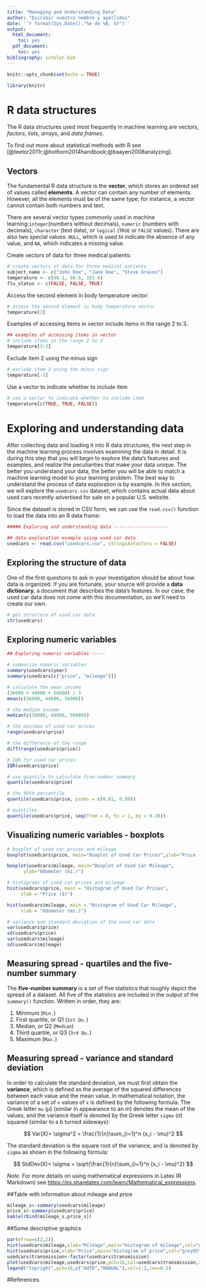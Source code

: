 ```yaml
---
title: "Managing and Understanding Data"
author: "Escribir vuestro nombre y apellidos"
date: '`r format(Sys.Date(),"%e de %B, %Y")`'
output:
  html_document:
    toc: yes
  pdf_document:
    toc: yes
bibliography: scholar.bib
---
```


```r
knitr::opts_chunk$set(echo = TRUE)
```

```r
library(knitr)
```
# R data structures

The R data structures used most frequently in machine learning are *vectors*, *factors*, *lists*, *arrays*,
and *data frames*.

To find out more about statistical methods with R see [@teetor2011r;@hothorn2014handbook;@baayen2008analyzing].

## Vectors 

The fundamental R data structure is the **vector**, which stores an ordered set of
values called **elements**. A vector can contain any number of elements. However, all
the elements must be of the same type; for instance, a vector cannot contain both
numbers and text.

There are several vector types commonly used in machine learning:`integer`(numbers without decimals), `numeric` (numbers with decimals), `character` (text data),
or `logical` (`TRUE` or `FALSE` values). There are also two special values: `NULL`, which is
used to indicate the absence of any value, and `NA`, which indicates a missing value.

Create vectors of data for three medical patients:

```r
# create vectors of data for three medical patients
subject_name <- c("John Doe", "Jane Doe", "Steve Graves")
temperature <- c(98.1, 98.6, 101.4)
flu_status <- c(FALSE, FALSE, TRUE)
```

Access the second element in body temperature vector:

```r
# access the second element in body temperature vector
temperature[2]
```

Examples of accessing items in vector include items in the range 2 to 3.

```r
## examples of accessing items in vector
# include items in the range 2 to 3
temperature[2:3]
```

Exclude item 2 using the minus sign
```r
# exclude item 2 using the minus sign
temperature[-2]

```

Use a vector to indicate whether to include item

```r
# use a vector to indicate whether to include item
temperature[c(TRUE, TRUE, FALSE)]

```

# Exploring and understanding data

After collecting data and loading it into R data structures, the next step in the
machine learning process involves examining the data in detail. It is during this
step that you will begin to explore the data's features and examples, and realize the
peculiarities that make your data unique. The better you understand your data, the
better you will be able to match a machine learning model to your learning problem.
The best way to understand the process of data exploration is by example. In this
section, we will explore the `usedcars.csv` dataset, which contains actual data about
used cars recently advertised for sale on a popular U.S. website.

Since the dataset is stored in CSV form, we can use the `read.csv()` function to load
the data into an R data frame:

```r
##### Exploring and understanding data --------------------

## data exploration example using used car data
usedcars <- read.csv("usedcars.csv", stringsAsFactors = FALSE)

```

## Exploring the structure of data
One of the first questions to ask in your investigation should be about how data
is organized. If you are fortunate, your source will provide a **data dictionary**, a
document that describes the data's features. In our case, the used car data does not
come with this documentation, so we'll need to create our own.


```r
# get structure of used car data
str(usedcars)

```

## Exploring numeric variables


```r
## Exploring numeric variables -----

# summarize numeric variables
summary(usedcars$year)
summary(usedcars[c("price", "mileage")])

# calculate the mean income
(36000 + 44000 + 56000) / 3
mean(c(36000, 44000, 56000))

# the median income
median(c(36000, 44000, 56000))

# the min/max of used car prices
range(usedcars$price)

# the difference of the range
diff(range(usedcars$price))

# IQR for used car prices
IQR(usedcars$price)

# use quantile to calculate five-number summary
quantile(usedcars$price)

# the 99th percentile
quantile(usedcars$price, probs = c(0.01, 0.99))

# quintiles
quantile(usedcars$price, seq(from = 0, to = 1, by = 0.20))
```


## Visualizing numeric variables - boxplots

```r

# boxplot of used car prices and mileage
boxplot(usedcars$price, main="Boxplot of Used Car Prices",ylab="Price ($)")

boxplot(usedcars$mileage, main="Boxplot of Used Car Mileage",
      ylab="Odometer (mi.)")

# histograms of used car prices and mileage
hist(usedcars$price, main = "Histogram of Used Car Prices",
     xlab = "Price ($)")

hist(usedcars$mileage, main = "Histogram of Used Car Mileage",
     xlab = "Odometer (mi.)")

# variance and standard deviation of the used car data
var(usedcars$price)
sd(usedcars$price)
var(usedcars$mileage)
sd(usedcars$mileage)

```

## Measuring spread - quartiles and the five-number summary

The **five-number summary** is a set of five statistics that roughly depict the spread
of a dataset. All five of the statistics are included in the output of the `summary()`
function. Written in order, they are:

1. Minimum (`Min.`)
2. First quartile, or Q1 (`1st Qu.`)
3. Median, or Q2 (`Median`)
4. Third quartile, or Q3 (`3rd Qu.`)
5. Maximum (`Max.`)

## Measuring spread - variance and standard deviation

In order to calculate the standard deviation, we must first obtain the **variance**, which
is defined as the average of the squared differences between each value and the
mean value. In mathematical notation, the variance of a set of `n` values of `x` is defined
by the following formula. The Greek letter `mu` ($\mu$) (similar in appearance to an m)
denotes the mean of the values, and the variance itself is denoted by the Greek letter
`sigma` ($\sigma$) squared (similar to a b turned sideways):

$$
Var(X)= \sigma^2 = \frac{1}{n}\sum_{i=1}^n (x_i - \mu)^2
$$


The standard deviation is the square root of the variance, and is denoted by `sigma` as
shown in the following formula:

$$
StdDev(X)= \sigma = \sqrt{\frac{1}{n}\sum_{i=1}^n (x_i - \mu)^2}
$$


*Note*. For more details on using mathematical expressions in Latex (R Markdown) see <https://es.sharelatex.com/learn/Mathematical_expressions>.



##Table with information about mileage and price


```r
mileage_s<-summary(usedcars$mileage)
price_s<-summary(usedcars$price)
kable(rbind(mileage_s,price_s))
```

##Some descriptive graphics

```r
par(mfrow=c(2,2))
hist(usedcars$mileage,xlab="Mileage",main="Histogram of mileage",col="grey85")
hist(usedcars$price,xlab="Price",main="Histogram of price",col="grey85")
usedcars$transmission<-factor(usedcars$transmission)
plot(usedcars$mileage,usedcars$price,pch=16,col=usedcars$transmission,xlab="Mileage",ylab="Price")
legend("topright",pch=16,c("AUTO","MANUAL"),col=1:2,cex=0.5)
```

#References

